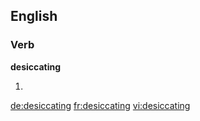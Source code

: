 
==English==

===Verb===
'''desiccating'''

# {{present participle of|[[desiccate]]}}

[[de:desiccating]]
[[fr:desiccating]]
[[vi:desiccating]]